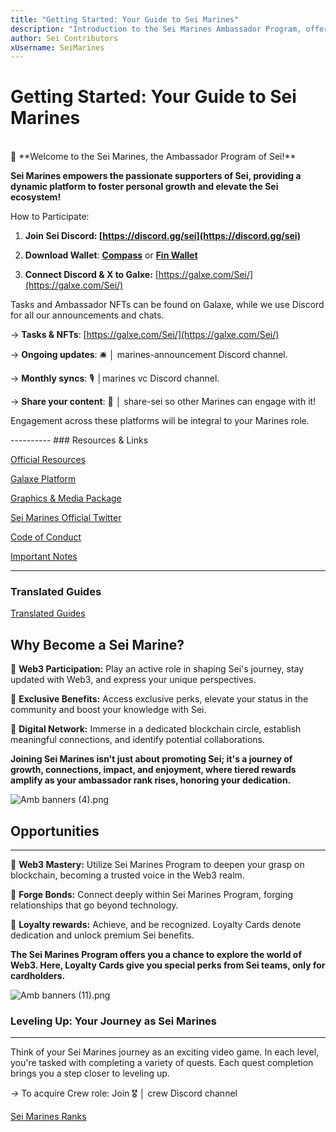 ```yaml
---
title: "Getting Started: Your Guide to Sei Marines"
description: "Introduction to the Sei Marines Ambassador Program, offering community engagement, growth, and exclusive benefits within the Sei ecosystem."
author: Sei Contributors
xUsername: SeiMarines
---
```

# **Getting Started: Your Guide to Sei Marines**
<br/>
<aside>
 🔴 **Welcome to the Sei Marines, the Ambassador Program of Sei!**

**Sei Marines empowers the passionate supporters of Sei, providing a dynamic platform to foster personal growth and elevate the Sei ecosystem!**

How to Participate:

1.  **Join Sei Discord: [https://discord.gg/sei](https://discord.gg/sei)**
    
2.  **Download Wallet**: [**Compass**](https://compasswallet.io/) or **[Fin Wallet](https://finwallet.com/)**
    
3.  **Connect Discord & X to Galxe:** [https://galxe.com/Sei/](https://galxe.com/Sei/)
    

Tasks and Ambassador NFTs can be found on Galaxe, while we use Discord for all our announcements and chats.

→ **Tasks & NFTs**: [](https://galxe.com/Sei/)[https://galxe.com/Sei/](https://galxe.com/Sei/)

→ **Ongoing updates**: 🛎️ │ marines-announcement Discord channel.

→ **Monthly syncs**: 🎙️ │marines vc Discord channel.

→ **Share your content**: 🔱 │ share-sei so other Marines can engage with it!

Engagement across these platforms will be integral to your Marines role.

</aside>
----------
### Resources & Links


[Official Resources](https://3pgv.notion.site/Getting-Started-Your-Guide-to-Sei-Marines-76f45f7b736f4aa2a4a0d855daa171f0?p=232a7c7e80244cd6b06887eb748a1d80&pm=c)

[Galaxe Platform](https://3pgv.notion.site/Getting-Started-Your-Guide-to-Sei-Marines-76f45f7b736f4aa2a4a0d855daa171f0?p=2960857551644810ac7151cbb5d04c04&pm=c)

[Graphics & Media Package](https://3pgv.notion.site/Getting-Started-Your-Guide-to-Sei-Marines-76f45f7b736f4aa2a4a0d855daa171f0?p=a59f52ad57ed47508b330d5ba1987a6a&pm=c)

[Sei Marines Official Twitter](https://3pgv.notion.site/Getting-Started-Your-Guide-to-Sei-Marines-76f45f7b736f4aa2a4a0d855daa171f0?p=fd4ef7c6346345fabcbeb33c48f9c21f&pm=c)

[Code of Conduct](https://3pgv.notion.site/Getting-Started-Your-Guide-to-Sei-Marines-76f45f7b736f4aa2a4a0d855daa171f0?p=a5707ef7a5eb44308dd6c4fa4e346d38&pm=c)

[Important Notes](https://3pgv.notion.site/Getting-Started-Your-Guide-to-Sei-Marines-76f45f7b736f4aa2a4a0d855daa171f0?p=09952a09623545fc9bfc52fb9ffe6ad0&pm=c)


----------
### Translated Guides



[Translated Guides](https://www.notion.so/bf2b1621a9d140188082b20726da9c1f?pvs=21)

## **Why Become a Sei Marine?**


🔴 **Web3 Participation:** Play an active role in shaping Sei's journey, stay updated with Web3, and express your unique perspectives.

🔴 **Exclusive Benefits:** Access exclusive perks, elevate your status in the community and boost your knowledge with Sei.

🔴 **Digital Network:** Immerse in a dedicated blockchain circle, establish meaningful connections, and identify potential collaborations.

**Joining Sei Marines isn't just about promoting Sei; it's a journey of growth, connections, impact, and enjoyment, where tiered rewards amplify as your ambassador rank rises, honoring your dedication.**

![Amb banners (4).png](https://3pgv.notion.site/image/https%3A%2F%2Fprod-files-secure.s3.us-west-2.amazonaws.com%2F67de1769-1a47-4360-a082-e5b90fa0ed12%2F25a7256f-5bd4-4961-acca-1eb990aa1509%2FAmb_banners_(4).png?table=block&id=6903f189-f23a-4708-9220-3d23804bc836&spaceId=67de1769-1a47-4360-a082-e5b90fa0ed12&width=2000&userId=&cache=v2)

## **Opportunities**

----------

🔴 **Web3 Mastery:** Utilize Sei Marines Program to deepen your grasp on blockchain, becoming a trusted voice in the Web3 realm.

🔴 **Forge Bonds:** Connect deeply within Sei Marines Program, forging relationships that go beyond technology.

🔴 **Loyalty rewards:** Achieve, and be recognized. Loyalty Cards denote dedication and unlock premium Sei benefits.

**The Sei Marines Program offers you a chance to explore the world of Web3. Here, Loyalty Cards give you special perks from Sei teams, only for cardholders.**

![Amb banners (11).png](https://3pgv.notion.site/image/https%3A%2F%2Fprod-files-secure.s3.us-west-2.amazonaws.com%2F67de1769-1a47-4360-a082-e5b90fa0ed12%2F7dfe3556-58fa-4561-bc5b-0285922fec97%2FAmb_banners_(11).png?table=block&id=bfeaaedb-5b1e-4b17-a249-e0b88dbbd6eb&spaceId=67de1769-1a47-4360-a082-e5b90fa0ed12&width=2000&userId=&cache=v2)

### **Leveling Up: Your Journey as Sei Marines**

----------

Think of your Sei Marines journey as an exciting video game. In each level, you're tasked with completing a variety of quests. Each quest completion brings you a step closer to leveling up.

_→_ To acquire Crew role: Join 🎖️ │ crew Discord channel

[Sei Marines Ranks](https://www.notion.so/c95924352c2c405faa3239de21bb57d2?pvs=21)
